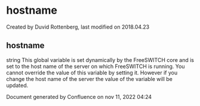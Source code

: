 
# hostname 

 Created by  Duvid Rottenberg, last modified on 2018.04.23

## hostname

string This global variable is set dynamically by the FreeSWITCH core and is set to the host name of the server on which FreeSWITCH is running. You cannot override the value of this variable by setting it. However if you change the host name of the server the value of the variable will be updated.

Document generated by Confluence on nov 11, 2022 04:24
